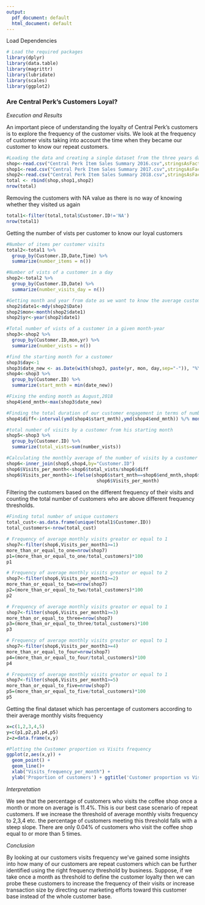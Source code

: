 ---
output:
  pdf_document: default
  html_document: default
---

Load Dependencies
```{r warning=FALSE, echo = TRUE, results = 'hide',message=FALSE}
# Load the required packages
library(dplyr)
library(data.table)
library(magrittr)
library(lubridate)
library(scales)  
library(ggplot2)
```

### Are Central Perk’s Customers Loyal?

*Execution and Results* <br>

An important piece of understanding the loyalty of Central Perk's customers is to explore the frequency of the customer visits. We look at the frequency of customer visits taking into account the time when they became our customer to know our repeat customers.

```{r warning=FALSE}
#Loading the data and creating a single dataset from the three years data
shop<-read.csv("Central Perk Item Sales Summary 2016.csv",stringsAsFactors = F)
shop1<-read.csv("Central Perk Item Sales Summary 2017.csv",stringsAsFactors = F)
shop2<-read.csv("Central Perk Item Sales Summary 2018.csv",stringsAsFactors = F)
total <- rbind(shop,shop1,shop2)
nrow(total)
```

Removing the customers with NA value as there is no way of knowing whether they visited us again

```{r warning=FALSE}
total1<-filter(total,total$Customer.ID!='NA')
nrow(total1)
```

Getting the number of vists per customer to know our loyal customers

```{r warning=FALSE}
#Number of items per customer visits
total2<-total1 %>%
  group_by(Customer.ID,Date,Time) %>%
  summarize(number_items = n()) 

#Number of vists of a customer in a day
shop2<-total2 %>%
  group_by(Customer.ID,Date) %>%
  summarize(number_visits_day = n()) 

#Getting month and year from date as we want to know the average customer's vist frequency per month
shop2$date1<-mdy(shop2$Date)
shop2$mon<-month(shop2$date1)
shop2$yr<-year(shop2$date1)

#Total number of vists of a customer in a given month-year
shop3<-shop2 %>%
  group_by(Customer.ID,mon,yr) %>%
  summarize(number_vists = n()) 

#find the starting month for a customer
shop3$day<-1
shop3$date_new <- as.Date(with(shop3, paste(yr, mon, day,sep="-")), "%Y-%m-%d")
shop4<-shop3 %>%
  group_by(Customer.ID) %>%
  summarize(start_mnth = min(date_new))

#Fixing the ending month as August,2018
shop4$end_mnth<-max(shop3$date_new)

#Finding the total duration of our customer engagement in terms of number of months
shop4$diff<-interval(ymd(shop4$start_mnth),ymd(shop4$end_mnth)) %/% months(1)

#total number of visits by a customer from his starting month
shop5<-shop3 %>%
  group_by(Customer.ID) %>%
  summarize(total_vists=sum(number_vists)) 

#Calculating the monthly average of the number of visits by a customer to establish their loyalty
shop6<-inner_join(shop5,shop4,by="Customer.ID")
shop6$Visits_per_month<-shop6$total_vists/shop6$diff
shop6$Visits_per_month1<-ifelse(shop6$start_mnth==shop6$end_mnth,shop6$total_vists,
                                 shop6$Visits_per_month)
```

Filtering the customers based on the different frequency of their visits and counting the total number of customers who are above different frequency thresholds.

```{r warning=FALSE}
#Finding total number of unique customers
total_cust<-as.data.frame(unique(total1$Customer.ID))
total_customers<-nrow(total_cust)

# Frequency of average monthly visits greator or equal to 1
shop7<-filter(shop6,Visits_per_month1>=1)
more_than_or_equal_to_one=nrow(shop7)
p1=(more_than_or_equal_to_one/total_customers)*100
p1
```

```{r warning=FALSE}
# Frequency of average monthly visits greator or equal to 2
shop7<-filter(shop6,Visits_per_month1>=2)
more_than_or_equal_to_two=nrow(shop7)
p2=(more_than_or_equal_to_two/total_customers)*100
p2
```

```{r warning=FALSE}
# Frequency of average monthly visits greator or equal to 1
shop7<-filter(shop6,Visits_per_month1>=3)
more_than_or_equal_to_three=nrow(shop7)
p3=(more_than_or_equal_to_three/total_customers)*100
p3
```

```{r warning=FALSE}
# Frequency of average monthly visits greator or equal to 1
shop7<-filter(shop6,Visits_per_month1>=4)
more_than_or_equal_to_four=nrow(shop7)
p4=(more_than_or_equal_to_four/total_customers)*100
p4
```

```{r warning=FALSE}
# Frequency of average monthly visits greator or equal to 1
shop7<-filter(shop6,Visits_per_month1>=5)
more_than_or_equal_to_five=nrow(shop7)
p5=(more_than_or_equal_to_five/total_customers)*100
p5
```

Getting the final dataset which has percentage of customers according to their average monthly visits frequency 

```{r warning=FALSE}
x=c(1,2,3,4,5)
y=c(p1,p2,p3,p4,p5)
z=z=data.frame(x,y)

#Plotting the Customer proportion vs Visits frequency
ggplot(z,aes(x,y)) + 
  geom_point() +
  geom_line()+
  xlab("Visits_frequency_per_month") + 
  ylab('Proportion of customers') + ggtitle('Customer proportion vs Visits frequency')
```

*Interpretation* <br>

We see that the percentage of customers who visits the coffee shop once a month or more 
on average is 11.4%. This is our best case scenario of repeat customers. If we increase the
threshold of average monthly visits frequency to 2,3,4 etc. the percentage of customers meeting
this threshold falls with a steep slope. There are only 0.04% of customers who visit the
coffee shop equal to or more than 5 times.

*Conclusion* <br>

By looking at our customers visits frequency we’ve gained some insights into how many of 
our customers are repeat customers which can be further identified using the right frequency threshold by business. Suppose, if we take once a month as threshold to define the customer 
loyalty then we can probe these customers to increase the frequency of their visits or
increase transaction size by directing our marketing efforts toward this customer base instead 
of the whole customer base.

